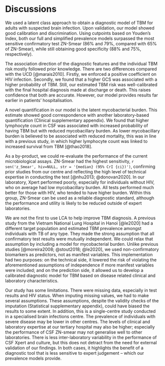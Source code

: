 # Discussions

We used a latent class approach to obtain a diagnostic model of TBM for adults with suspected brain infection. Upon validation, our model showed good calibration and discrimination. Using cutpoints based on Youden’s Index, both our full and simplified prevalence models surpassed the most sensitive confirmatory test ZN-Smear (86% and 79%, compared with 65% of ZN-Smear), while still obtaining good specificity (88% and 75%, respectively). 

The association direction of the diagnostic features and the individual TBM risk mostly followed prior knowledge. There are two differences compared with the UCD [@marais2010]. Firstly, we enforced a positive coefficient on HIV infection. Secondly, we found that a higher GCS was associated with a higher probability of TBM. Still, our estimated TBM risk was well-calibrated with the final hospital diagnosis made at discharge or death. This raises confidence that both are accurate. However, our model provides results far earlier in patients’ hospitalisation.

A novel quantification in our model is the latent mycobacterial burden. This estimate showed good correspondence with another laboratory-based quantification (Clinical supplementary appendix). We found that higher lymphocyte count in CSF was associated with increased probability of having TBM but with reduced mycobacillary burden. As lower mycobacillary burden is believed to be associated with reduced mortality, this was in line with a previous study, in which higher lymphocyte count was linked to increased survival from TBM [@thao2018].

As a by-product, we could re-evaluate the performance of the current microbiological assays. ZN-Smear had the highest sensitivity, `r sen('z_Smear', hiv=NULL, str = '{median} (95% CrI {ci})')`, confirming prior studies from our centre and reflecting the high level of technical expertise in conducting the test [@nhu2013; @donovan2020]. In our laboratory, Xpert performed poorly, especially for individuals without HIV, who on average had low mycobacillary burden. All tests performed much better for those with HIV, who tended to have higher burden. Within this group, ZN-Smear can be used as a reliable diagnostic standard, although the performance and utility is likely to be reduced outside of expert laboratories.

We are not the first to use LCA to help improve TBM diagnosis. A previous study from the Vietnam National Lung Hospital in Hanoi [@le2020] had a different target population and estimated TBM prevalence amongst individuals with TB of any type. They made the strong assumption that all confirmatory test results were mutually independent. We could relax that assumption by including a model for mycobacterial burden. Unlike previous studies [@moreira2008; @stout2018; @le2020], we used non-confirmatory biomarkers as predictors, not as manifest variables. This implementation had two purposes: on the technical side, it lowered the risk of violating the aforementioned assumptions of independence if more manifest variables were included; and on the prediction side, it allowed us to develop a calibrated diagnostic model for TBM based on disease related clinical and laboratory characteristics.

Our study has some limitations. There were missing data, especially in test results and HIV status. When imputing missing values, we had to make several assumptions. These assumptions, despite the validity checks of the imputation (Statistical supplementary appendix), could have biased the results to some extent. In addition, this is a single-centre study conducted in a specialised brain infections centre. The prevalence of individuals with severe disease may be lower in other centres. The levels of clinical and laboratory expertise at our tertiary hospital may also be higher; especially the performance of CSF ZN-smear may not generalise well to other laboratories. There is less inter-laboratory variability in the performance of CSF Xpert and culture, but this does not detract from the need for external validation of our findings. In both cases, it highlights the benefit of a diagnostic tool that is less sensitive to expert judgement – which our prevalence models provide.